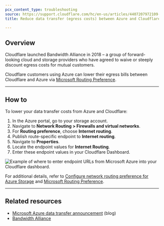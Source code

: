 ```yaml
---
pcx_content_type: troubleshooting
source: https://support.cloudflare.com/hc/en-us/articles/4407207972109-Reduce-data-transfer-egress-costs-between-Azure-and-Cloudflare
title: Reduce data transfer (egress costs) between Azure and Cloudflare

---
```


## Overview

Cloudflare launched Bandwidth Alliance in 2018 – a group of forward-looking cloud and storage providers who have agreed to waive or steeply discount egress costs for mutual customers. 

Cloudflare customers using Azure can lower their egress bills between Cloudflare and Azure via [Microsoft Routing Preference](https://docs.microsoft.com/en-us/azure/virtual-network/routing-preference-overview).

***

## How to

To lower your data transfer costs from Azure and Cloudflare: 

1. In the Azure portal, go to your storage account. 
2. Navigate to **Network Routing > Firewalls and virtual networks**.
3. For **Routing preference**, choose **Internet routing**.
4. Publish route-specific endpoint to **Internet routing**.
5. Navigate to **Properties**.
6. Locate the endpoint values for **Internet Routing**.
7. Enter these endpoint values in your Cloudflare Dashboard.

![Example of where to enter endpoint URLs from Microsoft Azure into your Cloudflare dashboard.](~/assets/images/support/bandwidth-alliance.png)

For additional details, refer to [Configure network routing preference for Azure Storage](https://docs.microsoft.com/en-us/azure/storage/common/configure-network-routing-preference?tabs=azure-portal) and [Microsoft Routing Preference](https://docs.microsoft.com/en-us/azure/storage/common/network-routing-preference).

***

## Related resources

* [Microsoft Azure data transfer announcement](https://blog.cloudflare.com/discounted-egress-for-cloudflare-customers-from-microsoft-azure-is-now-available/) (blog)
* [Bandwidth Alliance](https://www.cloudflare.com/bandwidth-alliance/)
